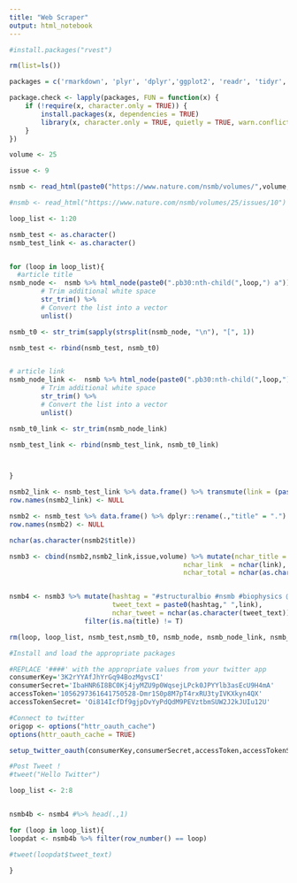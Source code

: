 ```yaml
---
title: "Web Scraper"
output: html_notebook
---
```




```r
#install.packages("rvest")

rm(list=ls())

packages = c('rmarkdown', 'plyr', 'dplyr','ggplot2', 'readr', 'tidyr', 'stringr',  'knitr', 'sparklyr', 'shiny', 'data.table', 'zoo','fasttime',"twitteR","openssl","httpuv" , 'rvest', 'httr','jsonlite','lubridate', 'twitteR')

package.check <- lapply(packages, FUN = function(x) {
    if (!require(x, character.only = TRUE)) {
        install.packages(x, dependencies = TRUE)
        library(x, character.only = TRUE, quietly = TRUE, warn.conflicts = FALSE)
    }
})


```

```r

volume <- 25

issue <- 9 

nsmb <- read_html(paste0("https://www.nature.com/nsmb/volumes/",volume,"/issues/",issue))

#nsmb <- read_html("https://www.nature.com/nsmb/volumes/25/issues/10") 

```

```r

loop_list <- 1:20

nsmb_test <- as.character()
nsmb_test_link <- as.character()


for (loop in loop_list){
  #article title
nsmb_node <-  nsmb %>% html_node(paste0(".pb30:nth-child(",loop,") a")) %>% html_text()  %>% 
        # Trim additional white space
        str_trim() %>%                       
        # Convert the list into a vector
        unlist()

nsmb_t0 <- str_trim(sapply(strsplit(nsmb_node, "\n"), "[", 1)) 

nsmb_test <- rbind(nsmb_test, nsmb_t0)


# article link
nsmb_node_link <-  nsmb %>% html_node(paste0(".pb30:nth-child(",loop,") a")) %>% html_attr('href')  %>% 
        # Trim additional white space
        str_trim() %>%                       
        # Convert the list into a vector
        unlist()

nsmb_t0_link <- str_trim(nsmb_node_link) 

nsmb_test_link <- rbind(nsmb_test_link, nsmb_t0_link)



}

nsmb2_link <- nsmb_test_link %>% data.frame() %>% transmute(link = (paste0("https://www.nature.com",.)))
row.names(nsmb2_link) <- NULL

nsmb2 <- nsmb_test %>% data.frame() %>% dplyr::rename(.,"title" = ".")
row.names(nsmb2) <- NULL

nchar(as.character(nsmb2$title))

nsmb3 <- cbind(nsmb2,nsmb2_link,issue,volume) %>% mutate(nchar_title = nchar(as.character(title)),
                                            nchar_link  = nchar(link),
                                            nchar_total = nchar(as.character(title)) + nchar(link))


nsmb4 <- nsmb3 %>% mutate(hashtag = "#structuralbio #nsmb #biophysics @nature @NatureSMB",
                          tweet_text = paste0(hashtag," ",link),
                          nchar_tweet = nchar(as.character(tweet_text))) %>%
                   filter(is.na(title) != T)

rm(loop, loop_list, nsmb_test,nsmb_t0, nsmb_node, nsmb_node_link, nsmb_t0_link, nsmb_test_link, nsmb2_link, nsmb2, nsmb3)
```




```r
#Install and load the appropriate packages

#REPLACE '####' with the appropriate values from your twitter app
consumerKey='3K2rYYAfJhYrGq94BozMgvsCI'
consumerSecret='IbaHNR6I8BC0Kj4jyMZU9p0WqsejLPck0JPYYlb3asEcU9H4mA'
accessToken='1056297361641750528-Dmr1S0p8M7pT4rxRU3tyIVKXkyn4QX'
accessTokenSecret= 'Oi814IcfDf9gjpDvYyPdQdM9PEVztbmSUW2J2kJUIu12U'

#Connect to twitter
origop <- options("httr_oauth_cache")
options(httr_oauth_cache = TRUE)

setup_twitter_oauth(consumerKey,consumerSecret,accessToken,accessTokenSecret)

#Post Tweet !
#tweet("Hello Twitter")
```

```r
loop_list <- 2:8


nsmb4b <- nsmb4 #%>% head(.,1)

for (loop in loop_list){
loopdat <- nsmb4b %>% filter(row_number() == loop)

#tweet(loopdat$tweet_text)  

}

```






































